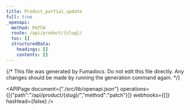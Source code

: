 ```yaml
---
title: Product_partial_update
full: true
_openapi:
  method: PATCH
  route: /api/product/{slug}/
  toc: []
  structuredData:
    headings: []
    contents: []
---
```

{/* This file was generated by Fumadocs. Do not edit this file directly. Any changes should be made by running the generation command again. */\}

<APIPage document={"./src/lib/openapi.json"} operations={[{"path":"/api/product/{slug}/","method":"patch"}]} webhooks={[]} hasHead={false} />
